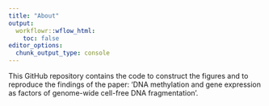 ```yaml
---
title: "About"
output:
  workflowr::wflow_html:
    toc: false
editor_options:
  chunk_output_type: console
---
```


This GitHub repository contains the code to construct the figures and to reproduce the findings of the paper: 'DNA methylation and gene expression as factors of genome-wide cell-free DNA fragmentation'.
